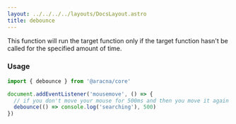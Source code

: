 ```yaml
---
layout: ../../../../layouts/DocsLayout.astro
title: debounce
---
```


This function will run the target function only if the target function hasn't be called for the specified amount of time.

### Usage

```ts
import { debounce } from '@aracna/core'

document.addEventListener('mousemove', () => {
  // if you don't move your mouse for 500ms and then you move it again the target function will be executed
  debounce(() => console.log('searching'), 500)
})
```
